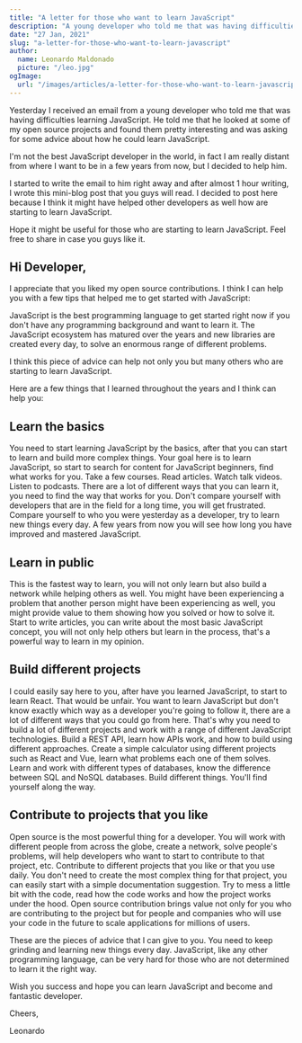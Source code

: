 ```yaml
---
title: "A letter for those who want to learn JavaScript"
description: "A young developer who told me that was having difficulties learning JavaScript."
date: "27 Jan, 2021"
slug: "a-letter-for-those-who-want-to-learn-javascript"
author:
  name: Leonardo Maldonado
  picture: "/leo.jpg"
ogImage:
  url: "/images/articles/a-letter-for-those-who-want-to-learn-javascript.jpeg"
---
```


Yesterday I received an email from a young developer who told me that was having difficulties learning JavaScript. He told me that he looked at some of my open source projects and found them pretty interesting and was asking for some advice about how he could learn JavaScript.

I'm not the best JavaScript developer in the world, in fact I am really distant from where I want to be in a few years from now, but I decided to help him.

I started to write the email to him right away and after almost 1 hour writing, I wrote this mini-blog post that you guys will read. I decided to post here because I think it might have helped other developers as well how are starting to learn JavaScript.

Hope it might be useful for those who are starting to learn JavaScript. Feel free to share in case you guys like it.

## Hi Developer,

I appreciate that you liked my open source contributions. I think I can help you with a few tips that helped me to get started with JavaScript:

JavaScript is the best programming language to get started right now if you don't have any programming background and want to learn it. The JavaScript ecosystem has matured over the years and new libraries are created every day, to solve an enormous range of different problems.

I think this piece of advice can help not only you but many others who are starting to learn JavaScript.

Here are a few things that I learned throughout the years and I think can help you:

## Learn the basics

You need to start learning JavaScript by the basics, after that you can start to learn and build more complex things. Your goal here is to learn JavaScript, so start to search for content for JavaScript beginners, find what works for you. Take a few courses. Read articles. Watch talk videos. Listen to podcasts. There are a lot of different ways that you can learn it, you need to find the way that works for you. Don't compare yourself with developers that are in the field for a long time, you will get frustrated. Compare yourself to who you were yesterday as a developer, try to learn new things every day. A few years from now you will see how long you have improved and mastered JavaScript.

## Learn in public

This is the fastest way to learn, you will not only learn but also build a network while helping others as well. You might have been experiencing a problem that another person might have been experiencing as well, you might provide value to them showing how you solved or how to solve it. Start to write articles, you can write about the most basic JavaScript concept, you will not only help others but learn in the process, that's a powerful way to learn in my opinion.

## Build different projects

I could easily say here to you, after have you learned JavaScript, to start to learn React. That would be unfair. You want to learn JavaScript but don't know exactly which way as a developer you're going to follow it, there are a lot of different ways that you could go from here. That's why you need to build a lot of different projects and work with a range of different JavaScript technologies. Build a REST API, learn how APIs work, and how to build using different approaches. Create a simple calculator using different projects such as React and Vue, learn what problems each one of them solves. Learn and work with different types of databases, know the difference between SQL and NoSQL databases. Build different things. You'll find yourself along the way.

## Contribute to projects that you like

Open source is the most powerful thing for a developer. You will work with different people from across the globe, create a network, solve people's problems, will help developers who want to start to contribute to that project, etc. Contribute to different projects that you like or that you use daily. You don't need to create the most complex thing for that project, you can easily start with a simple documentation suggestion. Try to mess a little bit with the code, read how the code works and how the project works under the hood. Open source contribution brings value not only for you who are contributing to the project but for people and companies who will use your code in the future to scale applications for millions of users.

These are the pieces of advice that I can give to you. You need to keep grinding and learning new things every day. JavaScript, like any other programming language, can be very hard for those who are not determined to learn it the right way.

Wish you success and hope you can learn JavaScript and become and fantastic developer.

Cheers,

Leonardo

